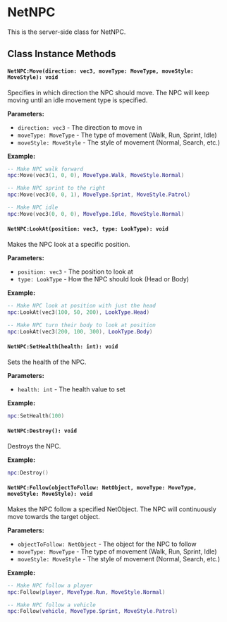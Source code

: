 
# NetNPC

This is the server-side class for NetNPC.

## Class Instance Methods

<Inherited from="NetObject" href="/server-api/netobject">
  <NetObjectServerOnly />
  <NetObjectBase />
</Inherited>

#### `NetNPC:Move(direction: vec3, moveType: MoveType, moveStyle: MoveStyle): void`

Specifies in which direction the NPC should move. The NPC will keep moving until an idle movement type is specified.

**Parameters:**
- `direction: vec3` - The direction to move in
- `moveType: MoveType` - The type of movement (Walk, Run, Sprint, Idle)
- `moveStyle: MoveStyle` - The style of movement (Normal, Search, etc.)

**Example:**
```lua
-- Make NPC walk forward
npc:Move(vec3(1, 0, 0), MoveType.Walk, MoveStyle.Normal)

-- Make NPC sprint to the right
npc:Move(vec3(0, 0, 1), MoveType.Sprint, MoveStyle.Patrol)

-- Make NPC idle
npc:Move(vec3(0, 0, 0), MoveType.Idle, MoveStyle.Normal)
```

#### `NetNPC:LookAt(position: vec3, type: LookType): void`

Makes the NPC look at a specific position.

**Parameters:**
- `position: vec3` - The position to look at
- `type: LookType` - How the NPC should look (Head or Body)

**Example:**
```lua
-- Make NPC look at position with just the head
npc:LookAt(vec3(100, 50, 200), LookType.Head)

-- Make NPC turn their body to look at position
npc:LookAt(vec3(200, 100, 300), LookType.Body)
```

#### `NetNPC:SetHealth(health: int): void`

Sets the health of the NPC.

**Parameters:**
- `health: int` - The health value to set

**Example:**
```lua
npc:SetHealth(100)
```

#### `NetNPC:Destroy(): void`

Destroys the NPC.

**Example:**
```lua
npc:Destroy()
```

#### `NetNPC:Follow(objectToFollow: NetObject, moveType: MoveType, moveStyle: MoveStyle): void`

Makes the NPC follow a specified NetObject. The NPC will continuously move towards the target object.

**Parameters:**
- `objectToFollow: NetObject` - The object for the NPC to follow
- `moveType: MoveType` - The type of movement (Walk, Run, Sprint, Idle)
- `moveStyle: MoveStyle` - The style of movement (Normal, Search, etc.)

**Example:**
```lua
-- Make NPC follow a player
npc:Follow(player, MoveType.Run, MoveStyle.Normal)

-- Make NPC follow a vehicle
npc:Follow(vehicle, MoveType.Sprint, MoveStyle.Patrol)
```
